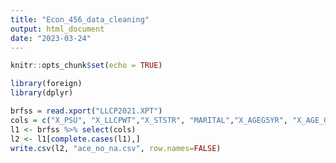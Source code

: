 ```yaml
---
title: "Econ_456_data_cleaning"
output: html_document
date: "2023-03-24"
---
```


```r
knitr::opts_chunk$set(echo = TRUE)
```

```r
library(foreign)
library(dplyr)
```

```r
brfss = read.xport("LLCP2021.XPT")
cols = c("X_PSU", "X_LLCPWT","X_STSTR", "MARITAL","X_AGEG5YR", "X_AGE_G","EMPLOY1","X_SEX", "X_EDUCAG",'X_INCOMG1',"X_IMPRACE", "ACEDEPRS", "ACEDRINK", "ACEDRUGS", "ACEPRISN", "ACEDIVRC", "ACEPUNCH", "ACEHURT1", "ACESWEAR", "ACETOUCH", "ACETTHEM", "ACEHVSEX", "ACEADSAF", "ACEADNED")
l1 <- brfss %>% select(cols)
l2 <- l1[complete.cases(l1),]
write.csv(l2, "ace_no_na.csv", row.names=FALSE)
```
